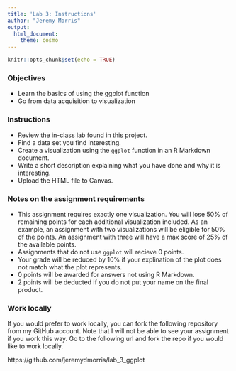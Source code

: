```yaml
---
title: 'Lab 3: Instructions'
author: "Jeremy Morris"
output: 
  html_document: 
    theme: cosmo
---
```


```r
knitr::opts_chunk$set(echo = TRUE)
```

### Objectives

* Learn the basics of using the ggplot function
* Go from data acquisition to visualization

### Instructions

* Review the in-class lab found in this project.
* Find a data set you find interesting.
* Create a visualization using the `ggplot` function in an R Markdown document.
* Write a short description explaining what you have done and why it is interesting.
* Upload the HTML file to Canvas.

### Notes on the assignment requirements

* This assignment requires exactly one visualization. You will lose 50% of remaining points for each additional visualization included. As an example, an assignment with two visualizations will be eligible for 50% of the points. An assignment with three will have a max score of 25% of the available points.
* Assignments that do not use `ggplot` will recieve 0 points.
* Your grade will be reduced by 10% if your explination of the plot does not match what the plot represents.
* 0 points will be awarded for answers not using R Markdown.
* 2 points will be deducted if you do not put your name on the final product.

### Work locally
If you would prefer to work locally, you can fork the following repository from my GitHub account. Note that I will not be able to see your assignment if you work this way. Go to the following url and fork the repo if you would like to work locally.

https://github.com/jeremydmorris/lab_3_ggplot